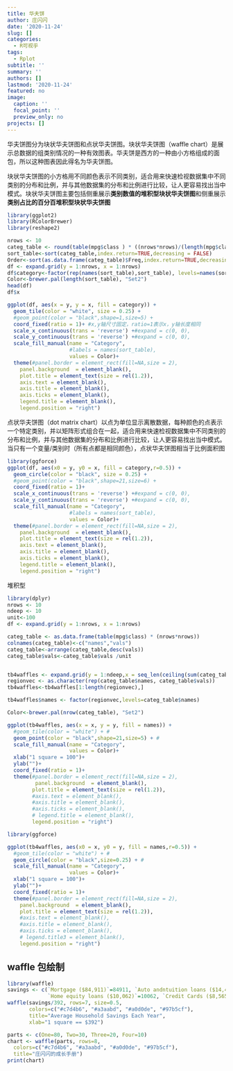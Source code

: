 ```yaml
---
title: 华夫饼
author: 庄闪闪
date: '2020-11-24'
slug: []
categories:
  - R可视乎
tags:
  - Rplot
subtitle: ''
summary: ''
authors: []
lastmod: '2020-11-24'
featured: no
image:
  caption: ''
  focal_point: ''
  preview_only: no
projects: []
---
```


华夫饼图分为块状华夫饼图和点状华夫饼图。块状华夫饼图（waffle chart）是展示总数据的组类别情况的一种有效图表。华夫饼是西方的一种由小方格组成的面包，所以这种图表因此得名为华夫饼图。

块状华夫饼图的小方格用不同颜色表示不同类别，适合用来快速检视数据集中不同类别的分布和比例，并与其他数据集的分布和比例进行比较，让人更容易找出当中模式。块状华夫饼图主要包括侧重展示**类别数值的堆积型块状华夫饼图**和侧重展示**类别占比的百分百堆积型块状华夫饼图**

```r
library(ggplot2)
library(RColorBrewer)  
library(reshape2)

nrows <- 10
categ_table <- round(table(mpg$class ) * ((nrows*nrows)/(length(mpg$class))))
sort_table<-sort(categ_table,index.return=TRUE,decreasing = FALSE)
Order<-sort(as.data.frame(categ_table)$Freq,index.return=TRUE,decreasing = FALSE)
df <- expand.grid(y = 1:nrows, x = 1:nrows)
df$category<-factor(rep(names(sort_table),sort_table), levels=names(sort_table))
Color<-brewer.pal(length(sort_table), "Set2")
head(df)
df$x
```

```r
ggplot(df, aes(x = y, y = x, fill = category)) + 
  geom_tile(color = "white", size = 0.25) +
  #geom_point(color = "black",shape=1,size=5) + 
  coord_fixed(ratio = 1)+ #x,y轴尺寸固定，ratio=1表示x，y轴长度相同
  scale_x_continuous(trans = 'reverse') +#expand = c(0, 0),
  scale_y_continuous(trans = 'reverse') +#expand = c(0, 0),
  scale_fill_manual(name = "Category", 
                    #labels = names(sort_table),
                    values = Color)+
  theme(#panel.border = element_rect(fill=NA,size = 2),
    panel.background  = element_blank(),
    plot.title = element_text(size = rel(1.2)),
    axis.text = element_blank(),
    axis.title = element_blank(),
    axis.ticks = element_blank(),
    legend.title = element_blank(),
    legend.position = "right")
```

点状华夫饼图（dot matrix chart）以点为单位显示离散数据，每种颜色的点表示一个特定类别，并以矩阵形式组合在一起，适合用来快速检视数据集中不同类别的分布和比例，并与其他数据集的分布和比例进行比较，让人更容易找出当中模式。当只有一个变量/类别时（所有点都是相同颜色），点状华夫饼图相当于比例面积图
```r
library(ggforce)
ggplot(df, aes(x0 = y, y0 = x, fill = category,r=0.5)) + 
  geom_circle(color = "black", size = 0.25) +
  #geom_point(color = "black",shape=21,size=6) + 
  coord_fixed(ratio = 1)+
  scale_x_continuous(trans = 'reverse') +#expand = c(0, 0),
  scale_y_continuous(trans = 'reverse') +#expand = c(0, 0),
  scale_fill_manual(name = "Category", 
                    #labels = names(sort_table),
                    values = Color)+
  theme(#panel.border = element_rect(fill=NA,size = 2),
    panel.background  = element_blank(),
    plot.title = element_text(size = rel(1.2)),
    axis.text = element_blank(),
    axis.title = element_blank(),
    axis.ticks = element_blank(),
    legend.title = element_blank(),
    legend.position = "right")

```

堆积型
```r
library(dplyr)
nrows <- 10
ndeep <- 10
unit<-100
df <- expand.grid(y = 1:nrows, x = 1:nrows)

categ_table <- as.data.frame(table(mpg$class) * (nrows*nrows))
colnames(categ_table)<-c("names","vals")
categ_table<-arrange(categ_table,desc(vals))
categ_table$vals<-categ_table$vals /unit


tb4waffles <- expand.grid(y = 1:ndeep,x = seq_len(ceiling(sum(categ_table$vals) / ndeep)))
regionvec <- as.character(rep(categ_table$names, categ_table$vals))
tb4waffles<-tb4waffles[1:length(regionvec),]

tb4waffles$names <- factor(regionvec,levels=categ_table$names)

Color<-brewer.pal(nrow(categ_table), "Set2")
```



```r
ggplot(tb4waffles, aes(x = x, y = y, fill = names)) + 
  #geom_tile(color = "white") + # 
  geom_point(color = "black",shape=21,size=5) + # 
  scale_fill_manual(name = "Category", 
                    values = Color)+
  xlab("1 square = 100")+
  ylab("")+
  coord_fixed(ratio = 1)+
  theme(#panel.border = element_rect(fill=NA,size = 2),
         panel.background  = element_blank(),
        plot.title = element_text(size = rel(1.2)),
        #axis.text = element_blank(),
        #axis.title = element_blank(),
        #axis.ticks = element_blank(),
        # legend.title = element_blank(),
        legend.position = "right")
```

```r
library(ggforce)

ggplot(tb4waffles, aes(x0 = x, y0 = y, fill = names,r=0.5)) + 
  #geom_tile(color = "white") + # 
  geom_circle(color = "black",size=0.25) + # 
  scale_fill_manual(name = "Category", 
                    values = Color)+
  xlab("1 square = 100")+
  ylab("")+
  coord_fixed(ratio = 1)+
  theme(#panel.border = element_rect(fill=NA,size = 2),
    panel.background  = element_blank(),
    plot.title = element_text(size = rel(1.2)),
    #axis.text = element_blank(),
    #axis.title = element_blank(),
    #axis.ticks = element_blank(),
    # legend.title3 = element_blank(),
    legend.position = "right")
```

## waffle 包绘制


```r
library(waffle)
savings <- c(`Mortgage ($84,911)`=84911, `Auto andntuition loans ($14,414)`=14414, 
             `Home equity loans ($10,062)`=10062, `Credit Cards ($8,565)`=8565)
waffle(savings/392, rows=7, size=0.5, 
       colors=c("#c7d4b6", "#a3aabd", "#a0d0de", "#97b5cf"), 
       title="Average Household Savings Each Year", 
       xlab="1 square == $392")
```


```r
parts <- c(One=80, Two=30, Three=20, Four=10)
chart <- waffle(parts, rows=8,
  colors=c("#c7d4b6", "#a3aabd", "#a0d0de", "#97b5cf"),
  title="庄闪闪的成长手册")
print(chart)
```

